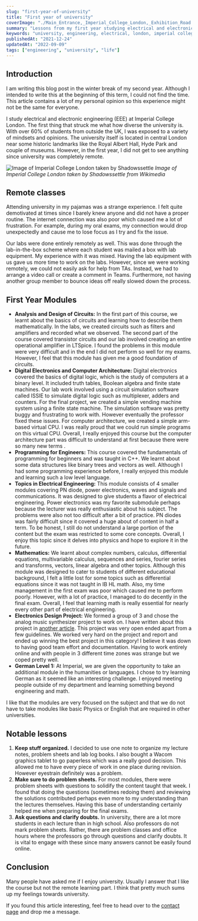 ```yaml
---
slug: "first-year-of-university"
title: "First year of university"
coverImage: "./Main_Entrance,_Imperial_College_London,_Exhibition_Road (1).jpg"
summary: "Lessons from my first year studying electrical and electronic engineering in university. Also a bit about remote learning and my university modules."
keywords: "university, engineering, electrical, london, imperial college london"
publishedAt: "2021-12-24"
updatedAt: "2022-09-09"
tags: ["engineering", "university", "life"]
---
```


## Introduction

I am writing this blog post in the winter break of my second year. Although I intended to write this at the beginning of this term, I could not find the time. This article contains a lot of my personal opinion so this experience might not be the same for everyone.

I study electrical and electronic engineering (EEE) at Imperial College London. The first thing that struck me what how diverse the university is. With over 60% of students from outside the UK, I was exposed to a variety of mindsets and opinions. The university itself is located in central London near some historic landmarks like the Royal Albert Hall, Hyde Park and couple of museums. However, in the first year, I did not get to see anything since university was completely remote.

![Image of Imperial College London taken by Shadowssettle](https://res.cloudinary.com/ddb1oynra/image/upload/v1640368450/Main_Entrance_Imperial_College_London_Exhibition_Road_ada9a76683.jpg)
*Image of Imperial College London taken by Shadowssettle from Wikimedia*

## Remote classes

Attending university in my pajamas was a strange experience. I felt quite demotivated at times since I barely knew anyone and did not have a proper routine. The internet connection was also poor which caused me a lot of frustration. For example, during my oral exams, my connection would drop unexpectedly and cause me to lose focus as I try and fix the issue.

Our labs were done entirely remotely as well. This was done through the lab-in-the-box scheme where each student was mailed a box with lab equipment. My experience with it was mixed. Having the lab equipment with us gave us more time to work on the labs. However, since we were working remotely, we could not easily ask for help from TAs. Instead, we had to arrange a video call or create a comment in Teams. Furthermore, not having another group member to bounce ideas off really slowed down the process.

## First Year Modules

- **Analysis and Design of Circuits:** In the first part of this course, we learnt about the basics of circuits and learning how to describe them mathematically. In the labs, we created circuits such as filters and amplifiers and   recorded what we observed. The second part of the course covered transistor circuits and our lab involved creating an entire operational amplifier in LTSpice. I found the problems in this module were very difficult and in the end I did not perform so well for my exams. However, I feel that this module has given me a good foundation of circuits.
- **Digital Electronics and Computer Architecture:** Digital electronics covered the basics of digital logic, which is the study of computers at a binary level. It included truth tables, Boolean algebra and finite state machines. Our lab work involved using a circuit simulation software called ISSIE to simulate digital logic such as multiplexer, adders and counters. For the final project, we created a simple vending machine system using a finite state machine. The simulation software was pretty buggy and frustrating to work with. However eventually the professor fixed these issues. For computer architecture, we created a simple arm-based virtual CPU. I was really proud that we could run simple programs on this virtual CPU. Overall, I really enjoyed this course but the computer architecture part was difficult to understand at first because there were so many new terms .
- **Programming for Engineers:** This course covered the fundamentals of programming for beginners and was taught in C++. We learnt about some data structures like binary trees and vectors as well. Although I had some programming experience before, I really enjoyed this module and learning such a low level language.
- **Topics in Electrical Engineering:** This module consists of 4 smaller modules covering PN diode, power electronics, waves and signals and communications. It was designed to give students a flavor of electrical engineering. Power electronics was my favorite submodule perhaps because the lecturer was really enthusiastic about his subject. The problems were also not too difficult after a bit of practice. PN diodes was fairly difficult since it covered a huge about of content in half a term. To be honest, I still do not understand a large portion of the content but the exam was restricted to some core concepts. Overall, I enjoy this topic since it delves into physics and hope to explore it in the future.  
- **Mathematics:** We learnt about complex numbers, calculus, differential equations, multivariable calculus, sequences and series, fourier series and transforms, vectors, linear algebra and other topics. Although this module was designed to cater to students of different educational background, I felt a little lost for some topics such as differential equations since it was not taught in IB HL math. Also, my time management in the first exam was poor which caused me to perform poorly. However, with a lot of practice, I managed to do decently in the final exam. Overall, I feel that learning math is really essential for nearly every other part of electrical engineering.
- **Electronics Design Project:** We formed a group of 3 and chose the analog music synthesizer project to work on. I have written about this project in [another article](/project/analog-music-synthesizer-simulation). This project was very open ended apart from a few guidelines. We worked very hard on the project and report and ended up winning the best project in this category! I believe it was down to having good team effort and documentation. Having to work entirely online and with people in 3 different time zones was strange but we coped pretty well.
- **German Level 1:** At Imperial, we are given the opportunity to take an additional module in the humanities or languages. I chose to try learning German as it seemed like an interesting challenge. I enjoyed meeting people outside of my department and learning something beyond engineering and math. 

I like that the modules are very focused on the subject and that we do not have to take modules like basic Physics or English that are required in other universities.

## Notable lessons

1. **Keep stuff organized.** I decided to use one note to organize my lecture notes, problem sheets and lab log books. I also bought a Wacom graphics tablet to go paperless which was a really good decision. This allowed me to have every piece of work in one place during revision. However eyestrain definitely was a problem.
2. **Make sure to do problem sheets.** For most modules, there were problem sheets with questions to solidify the content taught that week. I found that doing the questions (sometimes redoing them) and reviewing the solutions contributed perhaps even more to my understanding than the lectures themselves. Having this base of understanding certainly helped me when preparing for the final exams.
3. **Ask questions and clarify doubts.** In university, there are a lot more students in each lecture than in high school. Also professors do not mark problem sheets. Rather, there are problem classes and office hours where the professors go through questions and clarify doubts. It is vital to engage with these since many answers cannot be easily found online.

## Conclusion

Many people have asked me if I enjoy university. Usually I answer that I like the course but not the remote learning part. I think that pretty much sums up my feelings towards university.

If you found this article interesting, feel free to head over to the [contact page](/contact) and drop me a message.